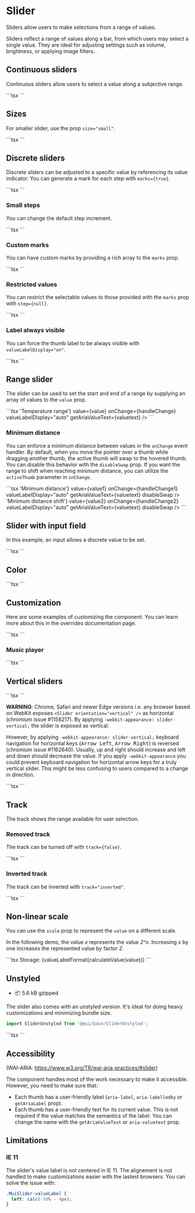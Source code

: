 
# Slider

<p className="description">
  Sliders allow users to make selections from a range of values.
</p>

Sliders reflect a range of values along a bar, from which users may select a single value. They are ideal for adjusting settings such as volume, brightness, or applying image filters.

## Continuous sliders

Continuous sliders allow users to select a value along a subjective range.

<ContinuousSlider />
```tsx
<Stack spacing={2} direction="row" sx={{ mb: 1 }} alignItems="center">
  <VolumeDown />
  <Slider aria-label="Volume" value={value} onChange={handleChange} />
  <VolumeUp />
</Stack>
<Slider disabled defaultValue={30} aria-label="Disabled slider" />
```

## Sizes

For smaller slider, use the prop `size="small"`.

<SliderSizes />
```tsx
<Slider
  size="small"
  defaultValue={70}
  aria-label="Small"
  valueLabelDisplay="auto"
/>
<Slider defaultValue={50} aria-label="Default" valueLabelDisplay="auto" />
```

## Discrete sliders

Discrete sliders can be adjusted to a specific value by referencing its value indicator.
You can generate a mark for each step with `marks={true}`.

<DiscreteSlider />
```tsx
<Slider
  aria-label="Temperature"
  defaultValue={30}
  getAriaValueText={valuetext}
  valueLabelDisplay="auto"
  step={10}
  marks
  min={10}
  max={110}
/>
<Slider defaultValue={30} step={10} marks min={10} max={110} disabled />
```

### Small steps

You can change the default step increment.

<DiscreteSliderSteps />
```tsx
<Slider
  aria-label="Small steps"
  defaultValue={0.00000005}
  getAriaValueText={valuetext}
  step={0.00000001}
  marks
  min={-0.00000005}
  max={0.0000001}
  valueLabelDisplay="auto"
/>
```

### Custom marks

You can have custom marks by providing a rich array to the `marks` prop.

<DiscreteSliderMarks />
```tsx
<Slider
  aria-label="Custom marks"
  defaultValue={20}
  getAriaValueText={valuetext}
  step={10}
  valueLabelDisplay="auto"
  marks={marks}
/>
```

### Restricted values

You can restrict the selectable values to those provided with the `marks` prop with `step={null}`.

<DiscreteSliderValues />
```tsx
<Slider
  aria-label="Restricted values"
  defaultValue={20}
  valueLabelFormat={valueLabelFormat}
  getAriaValueText={valuetext}
  step={null}
  valueLabelDisplay="auto"
  marks={marks}
/>
```

### Label always visible

You can force the thumb label to be always visible with `valueLabelDisplay="on"`.

<DiscreteSliderLabel />
```tsx
<Slider
  aria-label="Always visible"
  defaultValue={80}
  getAriaValueText={valuetext}
  step={10}
  marks={marks}
  valueLabelDisplay="on"
/>
```

## Range slider

The slider can be used to set the start and end of a range by supplying an array of values to the `value` prop.

<RangeSlider />
```tsx
<Slider
  getAriaLabel={() => 'Temperature range'}
  value={value}
  onChange={handleChange}
  valueLabelDisplay="auto"
  getAriaValueText={valuetext}
/>
```

### Minimum distance

You can enforce a minimum distance between values in the `onChange` event handler.
By default, when you move the pointer over a thumb while dragging another thumb, the active thumb will swap to the hovered thumb. You can disable this behavior with the `disableSwap` prop.
If you want the range to shift when reaching minimum distance, you can utilize the `activeThumb` parameter in `onChange`.

<MinimumDistanceSlider />
```tsx
<Slider
  getAriaLabel={() => 'Minimum distance'}
  value={value1}
  onChange={handleChange1}
  valueLabelDisplay="auto"
  getAriaValueText={valuetext}
  disableSwap
/>
<Slider
  getAriaLabel={() => 'Minimum distance shift'}
  value={value2}
  onChange={handleChange2}
  valueLabelDisplay="auto"
  getAriaValueText={valuetext}
  disableSwap
/>
```

## Slider with input field

In this example, an input allows a discrete value to be set.

<InputSlider />
```tsx
<InputSlider />
```

## Color

<ColorSlider />
```tsx
<Slider
  aria-label="Temperature"
  defaultValue={30}
  getAriaValueText={valuetext}
  color="secondary"
/>
```

## Customization

Here are some examples of customizing the component.
You can learn more about this in the overrides documentation page.

<CustomizedSlider />
```tsx
<CustomizedSlider />
```

### Music player

<MusicPlayerSlider />
```tsx
<MusicPlayerSlider />
```

## Vertical sliders

<VerticalSlider />
```tsx
<VerticalSlider />
```

**WARNING**: Chrome, Safari and newer Edge versions i.e. any browser based on WebKit exposes `<Slider orientation="vertical" />` as horizontal (chromium issue #1158217).
By applying `-webkit-appearance: slider-vertical;` the slider is exposed as vertical.

However, by applying `-webkit-appearance: slider-vertical;` keyboard navigation for horizontal keys (<kbd className="key">Arrow Left</kbd>, <kbd className="key">Arrow Right</kbd>) is reversed (chromium issue #1162640).
Usually, up and right should increase and left and down should decrease the value.
If you apply `-webkit-appearance` you could prevent keyboard navigation for horizontal arrow keys for a truly vertical slider.
This might be less confusing to users compared to a change in direction.

<VerticalAccessibleSlider />
```tsx
<Slider
  sx={{
    '& input[type="range"]': {
      WebkitAppearance: 'slider-vertical',
    },
  }}
  orientation="vertical"
  defaultValue={30}
  aria-label="Temperature"
  onKeyDown={preventHorizontalKeyboardNavigation}
/>
```

## Track

The track shows the range available for user selection.

### Removed track

The track can be turned off with `track={false}`.

<TrackFalseSlider />
```tsx
<TrackFalseSlider />
```

### Inverted track

The track can be inverted with `track="inverted"`.

<TrackInvertedSlider />
```tsx
<TrackInvertedSlider />
```

## Non-linear scale

You can use the `scale` prop to represent the `value` on a different scale.

In the following demo, the value _x_ represents the value _2^x_.
Increasing _x_ by one increases the represented value by factor _2_.

<NonLinearSlider />
```tsx
<Typography id="non-linear-slider" gutterBottom>
  Storage: {valueLabelFormat(calculateValue(value))}
</Typography>
<Slider
  value={value}
  min={5}
  step={1}
  max={30}
  scale={calculateValue}
  getAriaValueText={valueLabelFormat}
  valueLabelFormat={valueLabelFormat}
  onChange={handleChange}
  valueLabelDisplay="auto"
  aria-labelledby="non-linear-slider"
/>
```

## Unstyled

- 📦 5.6 kB gzipped

The slider also comes with an unstyled version.
It's ideal for doing heavy customizations and minimizing bundle size.

```js
import SliderUnstyled from '@mui/base/SliderUnstyled';
```

<UnstyledSlider />
```tsx
<StyledSlider defaultValue={10} />
```

## Accessibility

(WAI-ARIA: https://www.w3.org/TR/wai-aria-practices/#slider)

The component handles most of the work necessary to make it accessible.
However, you need to make sure that:

- Each thumb has a user-friendly label (`aria-label`, `aria-labelledby` or `getAriaLabel` prop).
- Each thumb has a user-friendly text for its current value.
  This is not required if the value matches the semantics of the label.
  You can change the name with the `getAriaValueText` or `aria-valuetext` prop.

## Limitations

### IE 11

The slider's value label is not centered in IE 11.
The alignement is not handled to make customizations easier with the lastest browsers.
You can solve the issue with:

```css
.MuiSlider-valueLabel {
  left: calc(-50% - 4px);
}
```
